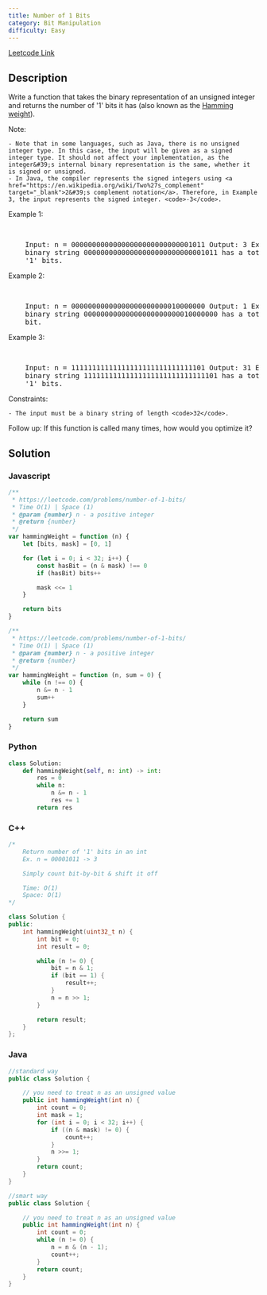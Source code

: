 ```yaml
---
title: Number of 1 Bits
category: Bit Manipulation
difficulty: Easy
---
```


<Callout>

[Leetcode Link](https://leetcode.com/problems/number-of-1-bits)

</Callout>

## Description

Write a function that takes the binary representation of an unsigned integer and returns the number of &#39;1&#39; bits it has (also known as the <a href="http://en.wikipedia.org/wiki/Hamming_weight" target="_blank">Hamming weight</a>).

Note:

    - Note that in some languages, such as Java, there is no unsigned integer type. In this case, the input will be given as a signed integer type. It should not affect your implementation, as the integer&#39;s internal binary representation is the same, whether it is signed or unsigned.
    - In Java, the compiler represents the signed integers using <a href="https://en.wikipedia.org/wiki/Two%27s_complement" target="_blank">2&#39;s complement notation</a>. Therefore, in Example 3, the input represents the signed integer. <code>-3</code>.

Example 1:

<br />

<pre className="overflow-x-auto">
	Input: n = 00000000000000000000000000001011 Output: 3 Explanation: The input
	binary string 00000000000000000000000000001011 has a total of three
	&#39;1&#39; bits.
</pre>

Example 2:

<br />

<pre className="overflow-x-auto">
	Input: n = 00000000000000000000000010000000 Output: 1 Explanation: The input
	binary string 00000000000000000000000010000000 has a total of one &#39;1&#39;
	bit.
</pre>

Example 3:

<br />

<pre className="overflow-x-auto">
	Input: n = 11111111111111111111111111111101 Output: 31 Explanation: The input
	binary string 11111111111111111111111111111101 has a total of thirty one
	&#39;1&#39; bits.
</pre>

Constraints:

    - The input must be a binary string of length <code>32</code>.

Follow up: If this function is called many times, how would you optimize it?

## Solution

### Javascript

```javascript
/**
 * https://leetcode.com/problems/number-of-1-bits/
 * Time O(1) | Space (1)
 * @param {number} n - a positive integer
 * @return {number}
 */
var hammingWeight = function (n) {
	let [bits, mask] = [0, 1]

	for (let i = 0; i < 32; i++) {
		const hasBit = (n & mask) !== 0
		if (hasBit) bits++

		mask <<= 1
	}

	return bits
}

/**
 * https://leetcode.com/problems/number-of-1-bits/
 * Time O(1) | Space (1)
 * @param {number} n - a positive integer
 * @return {number}
 */
var hammingWeight = function (n, sum = 0) {
	while (n !== 0) {
		n &= n - 1
		sum++
	}

	return sum
}
```

### Python

```python
class Solution:
    def hammingWeight(self, n: int) -> int:
        res = 0
        while n:
            n &= n - 1
            res += 1
        return res

```

### C++

```cpp
/*
    Return number of '1' bits in an int
    Ex. n = 00001011 -> 3

    Simply count bit-by-bit & shift it off

    Time: O(1)
    Space: O(1)
*/

class Solution {
public:
    int hammingWeight(uint32_t n) {
        int bit = 0;
        int result = 0;

        while (n != 0) {
            bit = n & 1;
            if (bit == 1) {
                result++;
            }
            n = n >> 1;
        }

        return result;
    }
};

```

### Java

```java
//standard way
public class Solution {

    // you need to treat n as an unsigned value
    public int hammingWeight(int n) {
        int count = 0;
        int mask = 1;
        for (int i = 0; i < 32; i++) {
            if ((n & mask) != 0) {
                count++;
            }
            n >>= 1;
        }
        return count;
    }
}

//smart way
public class Solution {

    // you need to treat n as an unsigned value
    public int hammingWeight(int n) {
        int count = 0;
        while (n != 0) {
            n = n & (n - 1);
            count++;
        }
        return count;
    }
}

```
